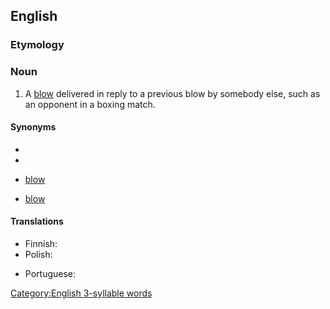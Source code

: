 ==English==

===Etymology===
{{prefix|en|counter|blow}}

===Noun===
{{en-noun}}

# A [[blow]] delivered in reply to a previous blow by somebody else, such as an opponent in a boxing match.

====Synonyms====
* {{l|en|afterstroke}}
* {{l|en|counterpunch}}
* {{l|en|return}} [[blow]]
* {{l|en|retaliatory}} [[blow]]

====Translations====
{{trans-top|blow delivered in reply to another}}
* Finnish: {{t+|fi|vastaisku}}
* Polish: {{t+|pl|kontra|f}}
{{trans-mid}}
* Portuguese: {{t|pt|contragolpe|m}}
{{trans-bottom}}

[[Category:English 3-syllable words]]